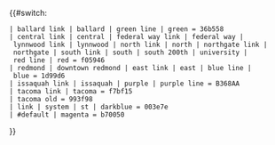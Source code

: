 <includeonly>{{#switch:{{lc:{{{1}}}}}
 | ballard link | ballard | green line | green = 36b558
 | central link | central | federal way link | federal way | lynnwood link | lynnwood | north link | north | northgate link | northgate | south link | south | south 200th | university | red line | red = f05946
 | redmond | downtown redmond | east link | east | blue line | blue = 1d99d6
 | issaquah link | issaquah | purple | purple line = B368AA
 | tacoma link | tacoma = f7bf15
 | tacoma old = 993f98
 | link | system | st | darkblue = 003e7e
 | #default | magenta = b70050 
}}</includeonly><noinclude>
{{Documentation}}
</noinclude>